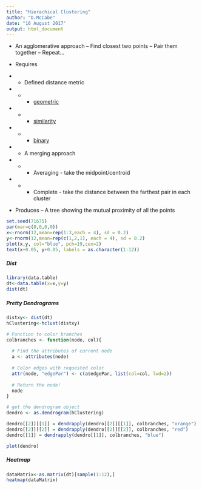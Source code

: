 ```yaml
---
title: "Hierachical Clustering"
author: "D.McCabe"
date: "16 August 2017"
output: html_document
---
```


- An agglomerative approach
-- Find closest two points
-- Pair them together
-- Repeat...

- Requires
- - Defined distance metric
- - - [geometric](https://en.wikipedia.org/wiki/Euclidean_distance)
- - - [similarity](https://en.wikipedia.org/wiki/Pearson_correlation_coefficient)
- - - [binary](https://en.wikipedia.org/wiki/Taxicab_geometry)
- - A merging approach
- - - Averaging - take the midpoint/centroid
- - - Complete - take the distance between the farthest pair in each cluster
- Produces
-- A tree showing the mutual proximity of all the points

```r
set.seed(71675)
par(mar=c(0,0,0,0))
x<-rnorm(12,mean=rep(1:3,each = 4), sd = 0.2)
y<-rnorm(12,mean=rep(c(1,2,1), each = 4), sd = 0.2)
plot(x,y, col="blue", pch=19,cex=2)
text(x+0.05, y+0.05, labels = as.character(1:12))
```

##### Dist
```r
library(data.table)
dt<-data.table(x=x,y=y)
dist(dt)
```

##### Pretty Dendrograms
```r
distxy<- dist(dt)
hClustering<-hclust(distxy)

# Function to color branches
colbranches <- function(node, col){
  
  # Find the attributes of current node
  a <- attributes(node)
  
  # Color edges with requested color
  attr(node, "edgePar") <- c(a$edgePar, list(col=col, lwd=2))
  
  # Return the node!
  node
}

# get the dendrogram object
dendro <- as.dendrogram(hClustering)

dendro[[2]][[1]] = dendrapply(dendro[[2]][[1]], colbranches, "orange")
dendro[[2]][[2]] = dendrapply(dendro[[2]][[2]], colbranches, "red")
dendro[[1]] = dendrapply(dendro[[1]], colbranches, "blue")

plot(dendro)
```

##### Heatmap

```r
dataMatrix<-as.matrix(dt)[sample(1:12),]
heatmap(dataMatrix)
```
